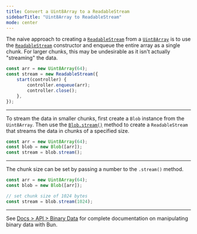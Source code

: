 ```yaml
---
title: Convert a Uint8Array to a ReadableStream
sidebarTitle: "Uint8Array to ReadableStream"
mode: center
---
```


The naive approach to creating a [`ReadableStream`](https://developer.mozilla.org/en-US/docs/Web/API/ReadableStream) from a [`Uint8Array`](https://developer.mozilla.org/en-US/docs/Web/JavaScript/Reference/Global_Objects/Uint8Array) is to use the [`ReadableStream`](https://developer.mozilla.org/en-US/docs/Web/API/ReadableStream) constructor and enqueue the entire array as a single chunk. For larger chunks, this may be undesirable as it isn't actually "streaming" the data.

```ts
const arr = new Uint8Array(64);
const stream = new ReadableStream({
	start(controller) {
		controller.enqueue(arr);
		controller.close();
	},
});
```

---

To stream the data in smaller chunks, first create a `Blob` instance from the `Uint8Array`. Then use the [`Blob.stream()`](https://developer.mozilla.org/en-US/docs/Web/API/Blob/stream) method to create a `ReadableStream` that streams the data in chunks of a specified size.

```ts
const arr = new Uint8Array(64);
const blob = new Blob([arr]);
const stream = blob.stream();
```

---

The chunk size can be set by passing a number to the `.stream()` method.

```ts
const arr = new Uint8Array(64);
const blob = new Blob([arr]);

// set chunk size of 1024 bytes
const stream = blob.stream(1024);
```

---

See [Docs > API > Binary Data](https://bun.com/docs/api/binary-data#conversion) for complete documentation on manipulating binary data with Bun.
